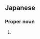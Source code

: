 ==Japanese==
{{ja-kanjitab|あさ|こえ|k2=ごえ|yomi=kun|r=y}}

===Proper noun===
{{ja-pos|あさごえ|proper}}

# {{surname|lang=ja|sort=あさごえ}}